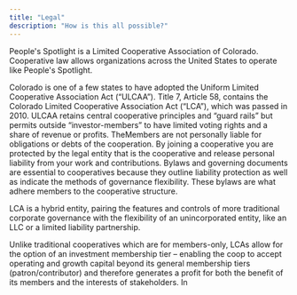 ```yaml
---
title: "Legal"
description: "How is this all possible?"
---
```


People's Spotlight is a Limited Cooperative Association of Colorado. Cooperative law allows organizations across the United States to operate like People's Spotlight.

Colorado is one of a few states to have adopted the Uniform Limited Cooperative Association Act (“ULCAA”). Title 7, Article 58, contains the Colorado Limited Cooperative Association Act (“LCA”), which was passed in 2010. ULCAA retains central cooperative principles and “guard rails” but permits outside “investor-members” to have limited voting rights and a share of revenue or profits. TheMembers are not personally liable for obligations or debts of the cooperation. By joining a cooperative you are protected by the legal entity that is the cooperative and release personal liability from your work and contributions. Bylaws and governing documents are essential to cooperatives because they outline liability protection as well as indicate the methods of governance flexibility. These bylaws are what adhere members to the cooperative structure. 

LCA is a hybrid entity, pairing the features and controls of more traditional corporate governance with the flexibility of an unincorporated entity, like an LLC or a limited liability partnership. 

Unlike traditional cooperatives which are for members-only, LCAs allow for the option of an investment membership tier – enabling the coop to accept operating and growth capital beyond its general membership tiers (patron/contributor) and therefore generates a profit for both the benefit of its members and the interests of stakeholders. In 
